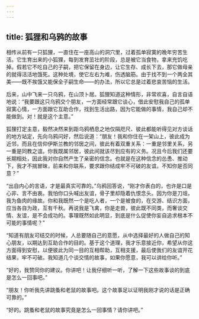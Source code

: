 ```yaml
---
---
---
```

title: 狐狸和乌鸦的故事
---




相传从前有一只狐狸，一直住在一座高山的洞穴里，过着孤单寂寞的晚年穷苦生活。它生育出来的小狐狸，每到发育茁壮的阶段，总是被它当食物，拿来充饥吃掉。假若它不吃自己的子嗣，把它保留在身边，让它生存、成长下去，那它做母亲的就得活活地饿死。这种处境，使它左右为难，伤透脑筋。由于找不到一个两全其美——既不挨饿又能保全子嗣生命——的办法，所以它总是过着悲哀苦恼的生活。

后来，山中飞来一只乌鸦，在山顶卜居。狐狸知道这种情形，非常欢喜，自言自语地说：“我要跟这只乌鸦交个朋友，一方面经常跟它谈心，借此安慰我自己的孤单寂寞心情，一方面跟它互助合作，找到生活出路，因为它能做的事情，我自己却不能做到。对！就是这个主意。”

狐狸打定主意，毅然决然来到距乌鸦栖息之地仅隔咫尺、彼此都能听得见对方谈话的地方站定，先向乌鸦问好，然后说道：“朋友！我和你住在一架山上，彼此成为近邻，而且在信仰伊斯兰教的邻居之间，彼此有着双重关系：一重是邻里关系，另一重是同教之谊。你我既属邻居，彼此间就该尽到应有的义务。况且今后我们还要长期相处，因此我对你自然产生了亲密的信念。也就是在这种信念的怂恿、推动下，我才不揣冒昧，前来和你联系，要求跟你结成牢不可破的友谊。不知你是否同意？”

“出自内心的言语，才是最真实可靠的。”乌鸦回答说，“刚才你表白的，也许是口是心非、言不由衷。我怕你口头喊出友谊，骨子里却隐着仇恨念头。因为你是刀俎，我为鱼肉的缘故。你和我既然一个是吃人者，一个是被食的，在交游、结识方面，应当各自为政，互有千秋。再说我是飞禽，你是走兽，彼此既不同类，而奢谈交情、友谊，是不会成功的。事理既然如此明显，到底是什么促使你妄自追求根本不可能的事情呢？”

“知道有朋友可结交的时候，人总要随自己的意愿，从中选择最好的人做自己的知心朋友，以期达到互助合作的目的。基于这个道理，我才乐意接近你，希望从你这方面得到安慰，以便彼此为同一目的互相帮助，互相支援，最后使我们的友谊开花结果，牢不可破。我知道几个谈交情的故事，如果你愿意，我可以讲给你听。”

“好的，我赞同你的建议。你讲吧！让我仔细听一听，了解一下这些故事谈的到底是怎么一回事吧。”

“朋友！你听我先讲跳蚤和老鼠的故事吧。这个故事足以证明我刚才说的话是正确可靠的。”

“好的。跳蚤和老鼠的故事究竟是怎么一回事情？请你讲吧。”